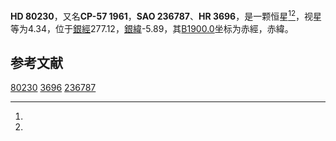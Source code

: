 {{Starbox begin
| name = HD 80230
}}
{{Starbox observe
| epoch = [[J2000.0|J2000.0]]
| constell = {{星座名待查}}<ref name=SIMBAD>{{cite web
 | url=http://simbad.u-strasbg.fr/simbad/sim-id?Ident=HR+3696
 | title =Pulsating variable Star
 | publisher=Centre de Données astronomiques de Strasbourg
 | work=SIMBAD
 | accessdate=2012-07-13}}</ref><ref name=DATA>{{cite web
 | url=http://vizier.u-strasbg.fr/viz-bin/VizieR-5?-out.add=.&-source=5050&-corr=PK=HR&-out.max=9999&HR=3696
 | title=VizieR Detailed Page
 | accessdate=2012-07-13
 | archive-date=2016-03-05
 | archive-url=https://web.archive.org/web/20160305022419/http://vizier.u-strasbg.fr/viz-bin/VizieR-5?-out.add=.&-source=5050&-corr=PK=HR&-out.max=9999&HR=3696
 | dead-url=no
 }}</ref>
| 星官 = 
| ra = {{RA|9|16|12.2}}<ref name=SIMBAD /><ref name=DATA />
| dec = {{DEC|-57|32|29}}<ref name=SIMBAD /><ref name=DATA />
| appmag_v = 4.34<ref name=SIMBAD /><ref name=DATA />
}}
{{Starbox character
| class = M1III<ref name=SIMBAD /><ref name=DATA />
| b-v = 1.63<ref name=SIMBAD /><ref name=DATA />
| u-b = 1.98<ref name=SIMBAD /><ref name=DATA />
| r-i = 1.03<ref name=SIMBAD /><ref name=DATA />
| variable = 
}}
{{Starbox astrometry
| radial_v = 1.98
| prop_mo_ra = -5
| parallax = 0.025
| p_error = 
}}
{{Starbox catalog
| names =CP-57 1961，[[SAO星表|SAO]] 236787，[[HD星表|HD]] 80230，[[HR星表|HR]] 3696}}
{{Starbox reference |Simbad=HR+3696}}
{{Starbox end}}

'''HD 80230'''，又名'''CP-57 1961'''，'''SAO 236787'''、'''HR 3696'''，是一颗恒星<ref name=SIMBAD /><ref name=DATA />，视星等为4.34，位于[[銀道座標系|銀經]]277.12，[[銀道座標系|銀緯]]-5.89，其[[B1900.0|B1900.0]]坐标为赤經{{RA|9|13|22.6}}，赤緯{{DEC|-57|-5.89|22}}。

== 参考文献 ==
{{reflist}}

{{star-stub}}

[[Category:HD和HDE天體|80230]]
[[Category:HR天體|3696]]
[[Category:SAO天體|236787]]